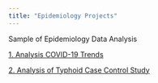 ```yaml
---
title: "Epidemiology Projects"
---
```


Sample of Epidemiology Data Analysis

[1. Analysis COVID-19 Trends](epi_projects/covid_trends/covid_trends.qmd)

[2. Analysis of Typhoid Case Control Study](epi_projects/icecream/icecream.qmd)